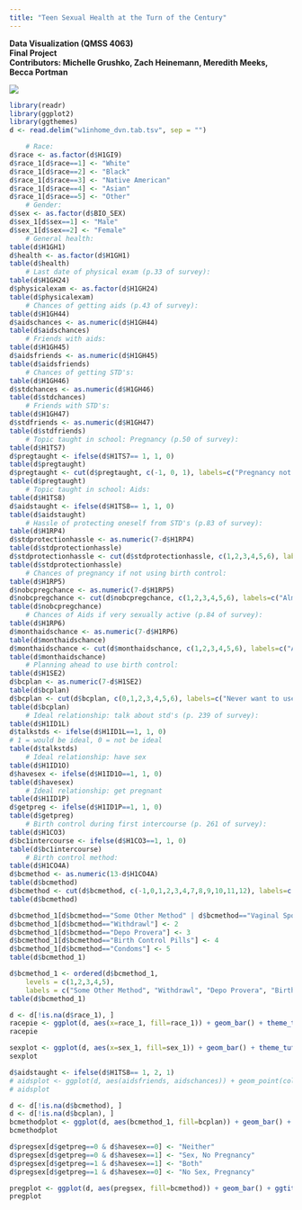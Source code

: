 ```yaml
---
title: "Teen Sexual Health at the Turn of the Century"
---
```

**Data Visualization (QMSS 4063)** <br>
**Final Project** <br>
**Contributors: Michelle Grushko, Zach Heinemann, Meredith Meeks, Becca Portman**

<img src="https://github.com/rdportman/testsite/blob/master/teenphoto.jpeg?raw=true">

```r
library(readr)
library(ggplot2)
library(ggthemes)
d <- read.delim("w1inhome_dvn.tab.tsv", sep = "")
```

```r
    # Race:
d$race <- as.factor(d$H1GI9)
d$race_1[d$race==1] <- "White"
d$race_1[d$race==2] <- "Black"
d$race_1[d$race==3] <- "Native American"
d$race_1[d$race==4] <- "Asian"
d$race_1[d$race==5] <- "Other"
    # Gender:
d$sex <- as.factor(d$BIO_SEX)
d$sex_1[d$sex==1] <- "Male"
d$sex_1[d$sex==2] <- "Female"
    # General health:
table(d$H1GH1)
d$health <- as.factor(d$H1GH1)
table(d$health)
    # Last date of physical exam (p.33 of survey):
table(d$H1GH24)
d$physicalexam <- as.factor(d$H1GH24)
table(d$physicalexam)
    # Chances of getting aids (p.43 of survey):
table(d$H1GH44)
d$aidschances <- as.numeric(d$H1GH44)
table(d$aidschances)
    # Friends with aids:
table(d$H1GH45)
d$aidsfriends <- as.numeric(d$H1GH45)
table(d$aidsfriends)
    # Chances of getting STD's:
table(d$H1GH46)
d$stdchances <- as.numeric(d$H1GH46)
table(d$stdchances)
    # Friends with STD's:
table(d$H1GH47)
d$stdfriends <- as.numeric(d$H1GH47)
table(d$stdfriends)
    # Topic taught in school: Pregnancy (p.50 of survey):
table(d$H1TS7)
d$pregtaught <- ifelse(d$H1TS7== 1, 1, 0)
table(d$pregtaught)
d$pregtaught <- cut(d$pregtaught, c(-1, 0, 1), labels=c("Pregnancy not taught in school", "Pregnancy taught in school"))
table(d$pregtaught)
    # Topic taught in school: Aids:
table(d$H1TS8)
d$aidstaught <- ifelse(d$H1TS8== 1, 1, 0)
table(d$aidstaught)
    # Hassle of protecting oneself from STD's (p.83 of survey):
table(d$H1RP4)
d$stdprotectionhassle <- as.numeric(7-d$H1RP4)
table(d$stdprotectionhassle)
d$stdprotectionhassle <- cut(d$stdprotectionhassle, c(1,2,3,4,5,6), labels=c("Strongly Disagree", "Disagree", "Neither", "Agree", "Strongly Agree"))
table(d$stdprotectionhassle)
    # Chances of pregnancy if not using birth control:
table(d$H1RP5)
d$nobcpregchance <- as.numeric(7-d$H1RP5)
d$nobcpregchance <- cut(d$nobcpregchance, c(1,2,3,4,5,6), labels=c("Almost Certain", "A Good Chance", "A 50-50 Chance", "Some Chance", "Almost No Chance"))
table(d$nobcpregchance)
    # Chances of Aids if very sexually active (p.84 of survey):
table(d$H1RP6)
d$monthaidschance <- as.numeric(7-d$H1RP6)
table(d$monthaidschance)
d$monthaidschance <- cut(d$monthaidschance, c(1,2,3,4,5,6), labels=c("Almost Certain", "A Good Chance", "A 50-50 Chance", "Some Chance", "Almost No Chance"))
table(d$monthaidschance)
    # Planning ahead to use birth control:
table(d$H1SE2)
d$bcplan <- as.numeric(7-d$H1SE2)
table(d$bcplan)
d$bcplan <- cut(d$bcplan, c(0,1,2,3,4,5,6), labels=c("Never want to use Birth Control", "Very Unsure", "Moderately Unsure", "Neither", "Moderately Sure", "Very Sure"))
table(d$bcplan)
    # Ideal relationship: talk about std's (p. 239 of survey):
table(d$H1ID1L)
d$talkstds <- ifelse(d$H1ID1L==1, 1, 0)
# 1 = would be ideal, 0 = not be ideal
table(d$talkstds)
    # Ideal relationship: have sex
table(d$H1ID1O)
d$havesex <- ifelse(d$H1ID1O==1, 1, 0)
table(d$havesex)
    # Ideal relationship: get pregnant 
table(d$H1ID1P)
d$getpreg <- ifelse(d$H1ID1P==1, 1, 0)
table(d$getpreg)
    # Birth control during first intercourse (p. 261 of survey):
table(d$H1CO3)
d$bc1intercourse <- ifelse(d$H1CO3==1, 1, 0)
table(d$bc1intercourse)
    # Birth control method:
table(d$H1CO4A)
d$bcmethod <- as.numeric(13-d$H1CO4A)
table(d$bcmethod)
d$bcmethod <- cut(d$bcmethod, c(-1,0,1,2,3,4,7,8,9,10,11,12), labels=c("Some Other Method", "Contraceptive Film", "Depo Provera", "Ring", "Norplant", "Foam/Jelly/Creme/Suppositories", "Vaginal Sponge", "Birth Control Pills", "Rhythm", "Withdrawl", "Condoms"))
table(d$bcmethod) 

d$bcmethod_1[d$bcmethod=="Some Other Method" | d$bcmethod=="Vaginal Sponge" | d$bcmethod=="Foam/Jelly/Creme/Suppositories" | d$bcmethod=="Rhythm" | d$bcmethod=="Norplant"| d$bcmethod=="Ring" | d$bcmethod=="Contraceptive Film"] <- 1
d$bcmethod_1[d$bcmethod=="Withdrawl"] <- 2
d$bcmethod_1[d$bcmethod=="Depo Provera"] <- 3
d$bcmethod_1[d$bcmethod=="Birth Control Pills"] <- 4
d$bcmethod_1[d$bcmethod=="Condoms"] <- 5
table(d$bcmethod_1)

d$bcmethod_1 <- ordered(d$bcmethod_1,
    levels = c(1,2,3,4,5),
    labels = c("Some Other Method", "Withdrawl", "Depo Provera", "Birth Control Pills", "Condoms"))
table(d$bcmethod_1)

```

```r
d <- d[!is.na(d$race_1), ]
racepie <- ggplot(d, aes(x=race_1, fill=race_1)) + geom_bar() + theme_tufte() + ggtitle("Distribution of Race in the Dataset") + labs(x="Race", y="Count") + scale_fill_discrete(name="Race")
racepie

sexplot <- ggplot(d, aes(x=sex_1, fill=sex_1)) + geom_bar() + theme_tufte() + ggtitle("Distribution of Sex in the Dataset") + labs(x="Sex", y="Count") + scale_fill_discrete(name="Race")
sexplot

d$aidstaught <- ifelse(d$H1TS8== 1, 2, 1)
# aidsplot <- ggplot(d, aes(aidsfriends, aidschances)) + geom_point(color=as.factor(d$aidstaught), alpha=1/10) + theme_tufte() + ggtitle("Known People with Aids and Perception of Chances of Contracting Aids") + labs(x="Known People with Aids", y="Perception of chances of Contracting Aids") + facet_grid (~ aidstaught) + geom_smooth(method="loess")
# aidsplot

d <- d[!is.na(d$bcmethod), ]
d <- d[!is.na(d$bcplan), ]
bcmethodplot <- ggplot(d, aes(bcmethod_1, fill=bcplan)) + geom_bar() + theme(axis.text.x  = element_text(size=4)) + ggtitle("Birth Control Method Usage") + labs(x="Birth Control Method", y="Count") + theme_tufte() + scale_fill_discrete(name="Birth Control Method") + coord_flip()
bcmethodplot

d$pregsex[d$getpreg==0 & d$havesex==0] <- "Neither"
d$pregsex[d$getpreg==0 & d$havesex==1] <- "Sex, No Pregnancy"
d$pregsex[d$getpreg==1 & d$havesex==1] <- "Both"
d$pregsex[d$getpreg==1 & d$havesex==0] <- "No Sex, Pregnancy"

pregplot <- ggplot(d, aes(pregsex, fill=bcmethod)) + geom_bar() + ggtitle("Ideal Relationship Characteristics: Sex and Pregnancy") + labs(x="Characteristics", y="Count") + coord_flip() + theme_tufte() + scale_fill_discrete(name="Birth Control Method")
pregplot
```